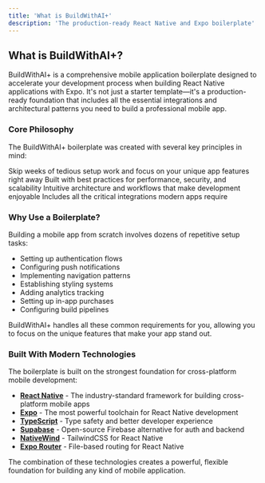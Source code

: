 ```yaml
---
title: 'What is BuildWithAI+'
description: 'The production-ready React Native and Expo boilerplate'
---
```


## What is BuildWithAI+?

BuildWithAI+ is a comprehensive mobile application boilerplate designed to accelerate your development process when building React Native applications with Expo. It's not just a starter template—it's a production-ready foundation that includes all the essential integrations and architectural patterns you need to build a professional mobile app.

### Core Philosophy

The BuildWithAI+ boilerplate was created with several key principles in mind:

<CardGroup cols={2}>
  <Card title="Time-saving" icon="clock">
    Skip weeks of tedious setup work and focus on your unique app features right away
  </Card>
  <Card title="Production Quality" icon="shield-check">
    Built with best practices for performance, security, and scalability
  </Card>
  <Card title="Developer Experience" icon="code">
    Intuitive architecture and workflows that make development enjoyable
  </Card>
  <Card title="Complete Solution" icon="puzzle-piece">
    Includes all the critical integrations modern apps require
  </Card>
</CardGroup>

### Why Use a Boilerplate?

Building a mobile app from scratch involves dozens of repetitive setup tasks:

- Setting up authentication flows
- Configuring push notifications
- Implementing navigation patterns
- Establishing styling systems
- Adding analytics tracking
- Setting up in-app purchases
- Configuring build pipelines

BuildWithAI+ handles all these common requirements for you, allowing you to focus on the unique features that make your app stand out.

### Built With Modern Technologies

The boilerplate is built on the strongest foundation for cross-platform mobile development:

- **[React Native](https://reactnative.dev/)** - The industry-standard framework for building cross-platform mobile apps
- **[Expo](https://expo.dev/)** - The most powerful toolchain for React Native development
- **[TypeScript](https://www.typescriptlang.org/)** - Type safety and better developer experience
- **[Supabase](https://supabase.com/)** - Open-source Firebase alternative for auth and backend
- **[NativeWind](https://www.nativewind.dev/)** - TailwindCSS for React Native
- **[Expo Router](https://docs.expo.dev/routing/introduction/)** - File-based routing for React Native

The combination of these technologies creates a powerful, flexible foundation for building any kind of mobile application.
